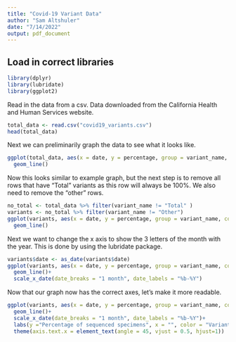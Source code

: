 ```yaml
---
title: "Covid-19 Variant Data"
author: "Sam Altshuler"
date: "7/14/2022"
output: pdf_document
---
```


## Load in correct libraries
```r
library(dplyr)
library(lubridate)
library(ggplot2)
```

Read in the data from a csv. Data downloaded from the California Health and Human Services website.

```r
total_data <- read.csv("covid19_variants.csv")
head(total_data)
```
 
Next we can preliminarily graph the data to see what it looks like.

```r
ggplot(total_data, aes(x = date, y = percentage, group = variant_name, color = variant_name))+
  geom_line()
```
Now this looks similar to example graph, but the next step is to remove all rows that have "Total" variants as this row will always be 100%. We also need to remove the "other" rows.  

```r
no_total <- total_data %>% filter(variant_name != "Total" )
variants <- no_total %>% filter(variant_name != "Other")
ggplot(variants, aes(x = date, y = percentage, group = variant_name, color = variant_name))+
  geom_line()
```
Next we want to change the x axis to show the 3 letters of the month with the year. This is done by using the lubridate package.
```r
variants$date <- as_date(variants$date)
ggplot(variants, aes(x = date, y = percentage, group = variant_name, color = variant_name))+
  geom_line()+
  scale_x_date(date_breaks = "1 month", date_labels = "%b-%Y")
```
Now that our graph now has the correct axes, let's make it more readable.
```r
ggplot(variants, aes(x = date, y = percentage, group = variant_name, color = variant_name))+
  geom_line()+
  scale_x_date(date_breaks = "1 month", date_labels = "%b-%Y")+ 
  labs(y ="Percentage of sequenced specimens", x = "", color = "Variant" )+
  theme(axis.text.x = element_text(angle = 45, vjust = 0.5, hjust=1))
  
```

